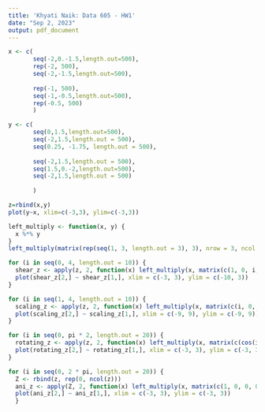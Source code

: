 ```yaml
---
title: 'Khyati Naik: Data 605 - HW1'
date: "Sep 2, 2023"
output: pdf_document
---
```




```r
x <- c(
       seq(-2,0.-1.5,length.out=500),
       rep(-2, 500),
       seq(-2,-1.5,length.out=500),
       
       rep(-1, 500),
       seq(-1,-0.5,length.out=500),
       rep(-0.5, 500)
       )

y <- c(
       seq(0,1.5,length.out=500),
       seq(-2,1.5,length.out = 500),
       seq(0.25, -1.75, length.out = 500),
      
       seq(-2,1.5,length.out = 500), 
       seq(1.5,0.-2,length.out=500),
       seq(-2,1.5,length.out = 500)
       
       )

z=rbind(x,y)
plot(y~x, xlim=c(-3,3), ylim=c(-3,3))

```
```r
left_multiply <- function(x, y) {
  x %*% y
}
left_multiply(matrix(rep(seq(1, 3, length.out = 3), 3), nrow = 3, ncol = 3), diag(3))
```


```r
for (i in seq(0, 4, length.out = 10)) {
  shear_z <- apply(z, 2, function(x) left_multiply(x, matrix(c(1, 0, i, 1), nrow = 2, ncol = 2)))
  plot(shear_z[2,] ~ shear_z[1,], xlim = c(-3, 3), ylim = c(-10, 3))
}
```

```r
for (i in seq(1, 4, length.out = 10)) {
  scaling_z <- apply(z, 2, function(x) left_multiply(x, matrix(c(i, 0, 0, i), nrow = 2, ncol = 2)))
  plot(scaling_z[2,] ~ scaling_z[1,], xlim = c(-9, 9), ylim = c(-9, 9))
}
```

```r
for (i in seq(0, pi * 2, length.out = 20)) {
  rotating_z <- apply(z, 2, function(x) left_multiply(x, matrix(c(cos(i), -sin(i), sin(i), cos(i)), nrow = 2, ncol = 2)))
  plot(rotating_z[2,] ~ rotating_z[1,], xlim = c(-3, 3), ylim = c(-3, 3))
}
```


```r
for (i in seq(0, 2 * pi, length.out = 20)) {
  Z <- rbind(z, rep(0, ncol(z)))
  ani_z <- apply(Z, 2, function(x) left_multiply(x, matrix(c(1, 0, 0, 0, cos(i), -sin(i), 0, sin(i), cos(i)), nrow = 3, ncol = 3)))
  plot(ani_z[2,] ~ ani_z[1,], xlim = c(-3, 3), ylim = c(-3, 3))
  }
```

